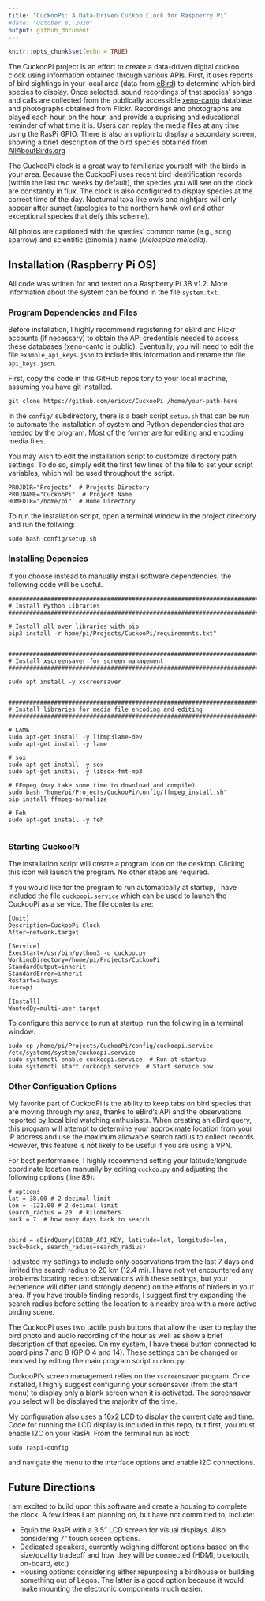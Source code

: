 ```yaml
---
title: "CuckooPi: A Data-Driven Cuckoo Clock for Raspberry Pi"
#date: "October 8, 2020"
output: github_document
---
```


```r
knitr::opts_chunk$set(echo = TRUE)
```

The CuckooPi project is an effort to create a data-driven digital cuckoo clock using information obtained through various APIs. First, it uses reports of bird sightings in your local area (data from [eBird](https://ebird.org/home)) to determine which bird species to display. Once selected, sound recordings of that species' songs and calls are collected from the publically accessible [xeno-canto](https://www.xeno-canto.org/) database and photographs obtained from Flickr. Recordings and photographs are played each hour, on the hour, and provide a suprising and educational reminder of what time it is. Users can replay the media files at any time using the RasPi GPIO. There is also an option to display a secondary screen, showing a brief description of the bird species obtained from [AllAboutBirds.org](www.allaboutbirds.org)

The CuckooPi clock is a great way to familiarize yourself with the birds in your area. Because the CuckooPi uses recent bird identification records (within the last two weeks by default), the species you will see on the clock are constantly in flux. The clock is also configured to display species at the correct time of the day. Nocturnal taxa like owls and nightjars will only appear after sunset (apologies to the northern hawk owl and other exceptional species that defy this scheme).

All photos are captioned with the species' common name (e.g., song sparrow) and scientific (binomial) name (*Melospiza melodia*).

## Installation (Raspberry Pi OS)

All code was written for and tested on a Raspberry Pi 3B v1.2. More information about the system can be found in the file `system.txt`.

### Program Dependencies and Files

Before installation, I highly recommend registering for eBird and Flickr accounts (if necessary) to obtain the API credentials needed to access these databases (xeno-canto is public). Eventually, you will need to edit the file `example_api_keys.json` to include this information and rename the file `api_keys.json`.

First, copy the code in this GitHub repository to your local machine, assuming you have git installed.

```
git clone https://github.com/ericvc/CuckooPi /home/your-path-here

```
In the `config/` subdirectory, there is a bash script `setup.sh` that can be run to automate the installation of system and Python dependencies that are needed by the program. Most of the former are for editing and encoding media files.

You may wish to edit the installation script to customize directory path settings. To do so, simply edit the first few lines of the file to set your script variables, which will be used throughout the script.

```
PROJDIR="Projects"  # Projects Directory
PROJNAME="CuckooPi"  # Project Name
HOMEDIR="/home/pi"  # Home Directory

```
To run the installation script, open a terminal window in the project directory and run the follwing:

```
sudo bash config/setup.sh

```

### Installing Depencies

If you choose instead to manually install software dependencies, the following code will be useful.

```
#################################################################################
# Install Python Libraries
#################################################################################

# Install all over libraries with pip
pip3 install -r home/pi/Projects/CuckooPi/requirements.txt"


#################################################################################
# Install xscreensaver for screen management
#################################################################################

sudo apt install -y xscreensaver


#################################################################################
# Install libraries for media file encoding and editing
#################################################################################

# LAME
sudo apt-get install -y libmp3lame-dev
sudo apt-get install -y lame

# sox
sudo apt-get install -y sox
sudo apt-get install -y libsox-fmt-mp3

# FFmpeg (may take some time to download and compile)
sudo bash "home/pi/Projects/CuckooPi/config/ffmpeg_install.sh"
pip install ffmpeg-normalize

# Feh
sudo apt-get install -y feh


```

### Starting CuckooPi

The installation script will create a program icon on the desktop. Clicking this icon will launch the program. No other steps are required.

If you would like for the program to run automatically at startup, I have included the file `cuckoopi.service` which can be used to launch the CuckooPi as a service. The file contents are:

```
[Unit]
Description=CuckooPi Clock
After=network.target

[Service]
ExecStart=/usr/bin/python3 -u cuckoo.py
WorkingDirectory=/home/pi/Projects/CuckooPi
StandardOutput=inherit
StandardError=inherit
Restart=always
User=pi

[Install]
WantedBy=multi-user.target

```

To configure this service to run at startup, run the following in a terminal window:

```
sudo cp /home/pi/Projects/CuckooPi/config/cuckoopi.service /etc/systemd/system/cuckoopi.service
sudo systemctl enable cuckoopi.service  # Run at startup 
sudo systemctl start cuckoopi.service  # Start service now 

```

### Other Configuation Options

My favorite part  of CuckooPi is the ability to keep tabs on bird species that are moving through my area, thanks to eBird's API and the observations reported by local bird watching enthusiasts. When creating an eBird query, this program will attempt to determine your approximate location from your IP address and use the maximum allowable search radius to collect records. However, this feature is not likely to be useful if you are using a VPN. 

For best performance, I highly recommend setting your latitude/longitude coordinate location manually by editing `cuckoo.py` and adjusting the following options (line 89):

```
# options
lat = 38.00 # 2 decimal limit
lon = -121.00 # 2 decimal limit
search_radius = 20  # kilometers
back = 7  # how many days back to search


ebird = eBirdQuery(EBIRD_API_KEY, latitude=lat, longitude=lon, back=back, search_radius=search_radius)
```

I adjusted my settings to include only observations from the last 7 days and limited the search radius to 20 km (12.4 mi). I have not yet encountered any problems locating recent observations with these settings, but your experience will differ (and strongly depend) on the efforts of birders in your area. If you have trouble finding records, I suggest first try expanding the search radius before setting the location to a nearby area with a more active birding scene.

The CuckooPi uses two tactile push buttons that allow the user to replay the bird photo and audio recording of the hour as well as show a brief description of that species. On my system, I have these button connected to board pins 7 and 8 (GPIO 4 and 14). These settings can be changed or removed by editing the main program script `cuckoo.py`.

CuckooPi's screen management relies on the `xscreensaver` program. Once installed, I highly suggest configuring your screensaver (from the start menu) to display only a blank screen when it is activated. The screensaver you select will be displayed the majority of the time.

My configuration also uses a 16x2 LCD to display the current date and time. Code for running the LCD display is included in this repo, but first, you must enable I2C on your RasPi. From the terminal run as root:

```
sudo raspi-config
```
and navigate the menu to the interface options and enable I2C connections.

## Future Directions

I am excited to build upon this software and create a housing to complete the clock. A few ideas I am planning on, but have not committed to, include:

* Equip the RasPi with a 3.5" LCD screen for visual displays. Also considering 7" touch screen options.
* Dedicated speakers, currently weighing different options based on the size/quality tradeoff and how they will be connected (HDMI, bluetooth, on-board, etc.)
* Housing options: considering either repurposing a birdhouse or building something out of Legos. The latter is a good option because it would make mounting the electronic components much easier.
